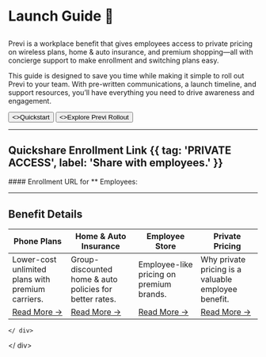 
<ValidateCode />
<div className="relative">

<div className="relative min-h-screen">

#  Launch Guide 🚀
## <CompanyName />
Previ is a workplace benefit that gives employees access to private pricing on wireless plans, home & auto insurance, and premium shopping—all with concierge support to make enrollment and switching plans easy.

This guide is designed to save you time while making it simple to roll out Previ to your team. With pre-written communications, a launch timeline, and support resources, you’ll have everything you need to drive awareness and engagement.

<div className="not-prose mt-6 mb-16 flex gap-3">
    <Button href="./quickstart" arrow="right">
        <>Quickstart</>
    </Button>
    <Button href="./overview" variant="outline">
        <>Explore Previ Rollout</>
    </Button>
</div>


---
## Quickshare Enrollment Link {{ tag: 'PRIVATE ACCESS', label: 'Share with employees.' }}
<Row>
    <Col>
        #### Enrollment URL for *<CompanyName />* Employees:
        <AccessCodeBox/>
    </Col>
    <Col>
        <AccessQRCode/>
    </Col>
</Row>



<Rollout />

<Benefits />

---
## Benefit Details

| Phone Plans                                       | Home & Auto Insurance                                               | Employee Store                                      | Private Pricing                                              |
| ------------------------------------------------- | ------------------------------------------------------- | --------------------------------------------------- | ------------------------------------------------------------ |
| Lower-cost unlimited plans with premium carriers. | Group-discounted home & auto policies for better rates. | Employee-like pricing on premium brands.            | Why private pricing is a valuable employee benefit.          |
| [Read More →](...)  | [Read More →](...)          | [Read More →](...)| [Read More →](...) |


    </ div>
</ div>